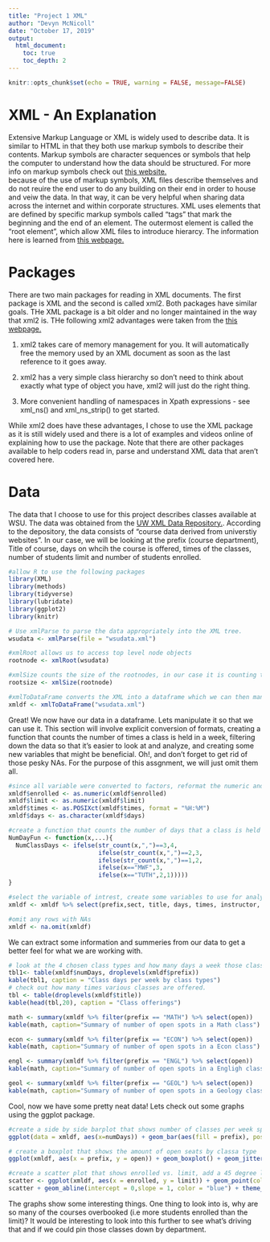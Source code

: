```yaml
---
title: "Project 1 XML"
author: "Devyn McNicoll"
date: "October 17, 2019"
output:
  html_document:
    toc: true
    toc_depth: 2
---
```


```r
knitr::opts_chunk$set(echo = TRUE, warning = FALSE, message=FALSE)
```

# XML - An Explanation

Extensive Markup Language or XML is widely used to describe data.  It is similar to HTML in that they both use markup symbols to describe their contents.  Markup symbols are character sequences or symbols that help the computer to understand how the data should be structured.  For more info on markup symbols check out [this website.](https://whatis.techtarget.com/definition/markup)  
because of the use of markup symbols, XML files describe themselves and do not reuire the end user to do any building on their end in order to house and veiw the data.  In that way, it can be very helpful when sharing data across the internet and within corporate structures. XML uses elements that are defined by specific markup symbols called "tags" that mark the beginning and the end of an element.  The outermost element is called the "root element", which allow XML files to introduce hierarcy.  The information here is learned from [this webpage.](https://whatis.techtarget.com/definition/XML-Extensible-Markup-Language)

# Packages
There are two main packages for reading in XML documents.  The first package is XML and the second is called xml2.  Both packages have similar goals.  THe XML package is a bit older and no longer maintained in the way that xml2 is.  THe following xml2 advantages were taken from the [this webpage.](https://www.rdocumentation.org/packages/xml2/versions/1.2.2)

  1. xml2 takes care of memory management for you. It will automatically free the memory used by an XML       document as soon as the last reference to it goes away.

  2. xml2 has a very simple class hierarchy so don't need to think about exactly what type of object you      have, xml2 will just do the right thing.

  3. More convenient handling of namespaces in Xpath expressions - see xml_ns() and xml_ns_strip() to get      started.
  
While xml2 does have these advantages, I chose to use the XML package as it is still widely used and there is a lot of examples and videos online of explaining how to use the package.  Note that there are other packages available to help coders read in, parse and understand XML data that aren't covered here. 

# Data
The data that I choose to use for this project describes classes available at WSU. The data was obtained from the [UW XML Data Repository.](http://aiweb.cs.washington.edu/research/projects/xmltk/xmldata/www/repository.html).  According to the depository, the data consists of "course data derived from universtiy websites".  In our case, we will be looking at the prefix (course department), Title of course, days on whcih the course is offered, times of the classes, number of students limit and number of students enrolled.
```r
#allow R to use the following packages
library(XML)
library(methods)
library(tidyverse)
library(lubridate)
library(ggplot2)
library(knitr)

# Use xmlParse to parse the data appropriately into the XML tree.
wsudata <- xmlParse(file = "wsudata.xml")

#xmlRoot allows us to access top level node objects
rootnode <- xmlRoot(wsudata)

#xmlSize counts the size of the rootnodes, in our case it is counting the number of observations we will see in the data
rootsize <- xmlSize(rootnode)

#xmlToDataFrame converts the XML into a dataframe which we can then manipulate.
xmldf <- xmlToDataFrame("wsudata.xml") 
```

Great!  We now have our data in a dataframe.  Lets manipulate it so that we can use it.  This section will involve explicit conversion of formats, creating a function that counts the number of times a class is held in a week, filtering down the data so that it's easier to look at and analyze, and creating some new variables that might be beneficial.  Oh!, and don't forget to get rid of those pesky NAs.  For the purpose of this assgnment, we will just omit them all.
```r
#since all variable were converted to factors, reformat the numeric and time variables.
xmldf$enrolled <- as.numeric(xmldf$enrolled)
xmldf$limit <- as.numeric(xmldf$limit)
xmldf$times <- as.POSIXct(xmldf$times, format = "%H:%M")
xmldf$days <- as.character(xmldf$days)

#create a function that counts the number of days that a class is held per week
NumDayFun <- function(x,...){
  NumClassDays <- ifelse(str_count(x,",")==3,4,
                         ifelse(str_count(x,",")==2,3,
                         ifelse(str_count(x,",")==1,2,
                         ifelse(x=="MWF",3,
                         ifelse(x=="TUTH",2,1)))))
}

#select the variable of intrest, create some variables to use for analysis including a transformed hour variable that signifies the hour of the class start time and a variable called open that describes the amount of open seats left in the class.
xmldf <- xmldf %>% select(prefix,sect, title, days, times, instructor, limit, enrolled) %>% filter(prefix %in% c("ECON", "GEOL", "ENGL", "MATH")) %>% mutate(hour = floor_date(times, unit = "1 hour"), hour = sprintf("%02d:00", hour(times)))  %>% mutate(open = limit - enrolled) %>% mutate(numDays = NumDayFun(days))

#omit any rows with NAs
xmldf <- na.omit(xmldf)
```
We can extract some information and summeries from our data to get a better feel for what we are working with.
```r
# look at the 4 chosen class types and how many days a week those classes meet
tbl1<- table(xmldf$numDays, droplevels(xmldf$prefix))
kable(tbl1, caption = "Class days per week by class types")
# check out how many times various classes are offered.
tbl <- table(droplevels(xmldf$title))
kable(head(tbl,20), caption = "Class offerings")

math <- summary(xmldf %>% filter(prefix == "MATH") %>% select(open))
kable(math, caption="Summary of number of open spots in a Math class")

econ <- summary(xmldf %>% filter(prefix == "ECON") %>% select(open))
kable(math, caption="Summary of number of open spots in a Econ class")

engl <- summary(xmldf %>% filter(prefix == "ENGL") %>% select(open))
kable(math, caption="Summary of number of open spots in a Engligh class")

geol <- summary(xmldf %>% filter(prefix == "GEOL") %>% select(open))
kable(math, caption="Summary of number of open spots in a Geology class")
```


Cool, now we have some pretty neat data!  Lets check out some graphs using the ggplot package.  
```r
#create a side by side barplot that shows number of classes per week split by class topic
ggplot(data = xmldf, aes(x=numDays)) + geom_bar(aes(fill = prefix), position = "dodge") + xlab("Number of classes per week")

# create a boxplot that shows the amount of open seats by classa type
ggplot(xmldf, aes(x = prefix, y = open)) + geom_boxplot() + geom_jitter(aes(color = prefix)) + ggtitle("Boxplot for Open Class Seats by Department")

#create a scatter plot that shows enrolled vs. limit, add a 45 degree line so we can get a feel fo the portion of classes that are over enrolled
scatter <- ggplot(xmldf, aes(x = enrolled, y = limit)) + geom_point(color="green") + ggtitle("Scatterplot for Enrolled Vs. Limit")
scatter + geom_abline(intercept = 0,slope = 1, color = "blue") + theme_grey()
```

The graphs show some interesting things.  One thing to look into is, why are so many of the courses overbooked (i.e more students enrolled than the limit)?  It would be interesting to look into this further to see what's driving that and if we could pin those classes down by department.